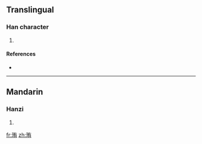 ==Translingual==

===Han character===
{{Han char|rn=96|rad=玉|as=06|sn=10|four=1412<sub>7</sub>|canj=一土大月 (MGKB)}}

# {{defn|Han|sort=玉06}}

====References====
* {{Han ref|kx=0730.230|dkj=20949|dj=1142.080|hdz=21110.060|uh=73DB|ud=29659|bh=D2B5|bd=53941}}

----

==Mandarin==

===Hanzi===
{{cmn-hanzi|pin=[[xiù]] ([[xiu4]])|wg=hsiu<sup>4</sup>}}

# {{defn|Mandarin}}

[[fr:珛]]
[[zh:珛]]